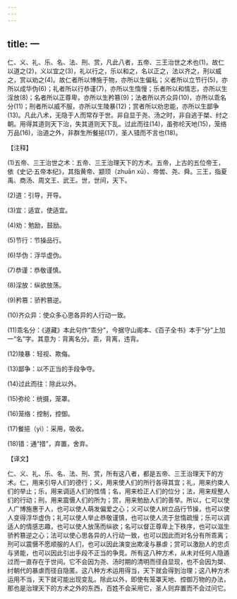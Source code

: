 ```yaml
---
---
---
```

title: 一
---




仁、义、礼、乐、名、法、刑、赏，凡此八者，五帝、三王治世之术也(1)。故仁以道之(2)，义以宜之(3)，礼以行之，乐以和之，名以正之，法以齐之，刑以威之，赏以劝之(4)。故仁者所以博施于物，亦所以生偏私；义者所以立节行(5)，亦所以成华伪(6)；礼者所以行恭谨(7)，亦所以生惰慢；乐者所以和情志，亦所以生淫放(8)；名者所以正尊卑，亦所以生矜篡(9)；法者所以齐众异(10)，亦所以乖名分(11)；刑者所以威不服，亦所以生陵暴(12)；赏者所以劝忠能，亦所以生鄙争(13)。凡此八术，无隐于人而常存于世。非自显于尧、汤之时，非自逃于桀、纣之朝。用得其道则天下治，失其道则天下乱。过此而往(14)，虽弥纶天地(15)，笼络万品(16)，治道之外，非群生所餐挹(17)，圣人错而不言也(18)。

【注释】

(1)五帝、三王治世之术：五帝、三王治理天下的方术。五帝，上古的五位帝王，依《史记·五帝本纪》，其指黄帝、颛顼（zhuān xū）、帝喾、尧、舜。三王，指夏禹、商汤、周文王、武王。世，世间，天下。

(2)道：引导，开导。

(3)宜：适宜，使适宜。

(4)劝：勉励，鼓励。

(5)节行：节操品行。

(6)华伪：浮华虚伪。

(7)恭谨：恭敬谨慎。

(8)淫放：纵欲放荡。

(9)矜篡：骄矜篡逆。

(10)齐众异：使众多心思各异的人行动一致。

(11)乖名分：《道藏》本此句作“乖分”，今据守山阁本、《百子全书》本于“分”上加一“名”字。其意为：背离名分。乖，背离，违背。

(12)陵暴：轻视、欺侮。

(13)鄙争：以不正当的手段争夺。

(14)过此而往：除此以外。

(15)弥纶：统摄，笼罩。

(16)笼络：控制，控御。

(17)餐挹（yì）：采用，吸收。

(18)错：通“措”，弃置，舍弃。

【译文】

仁、义、礼、乐、名、法、刑、赏，所有这八者，都是五帝、三王治理天下的方术。仁，用来引导人们的德行；义，用来使人们的所行各得其宜；礼，用来约束人们的举止；乐，用来调适人们的性情；名，用来检正人们的位分；法，用来规整人们的行动；刑，用来震慑人们的所为；赏，用来勉励人们的善举。所以，仁可以使人广博施惠于人，也可以使人萌发偏爱之心；义可以使人树立品行节操，也可以使人变得浮华虚伪；礼可以使人举止恭敬谨慎，也可以使人流于怠惰疏慢；乐可以调适人的情感志趣，也可以使人放荡而纵欲；名可以督正尊卑上下秩序，也可以滋生骄矜篡逆之心；法可以使心思各异的人行动一致，也可以因此而对名分有所乖离；刑可以震慑不愿顺服的人们，也可以因此演变出欺凌与暴虐；赏可以激励人的忠贞与贤能，也可以因此引出手段不正当的争竞。所有这八种方术，从未对任何人隐遁过而一直存在于世间。它不会因为尧、汤时期的清明而径自显现，也不会因为桀、纣朝代的暴虐而径自隐匿。这八种方术运用得当，天下就会得到治理；这八种方术运用不当，天下就可能出现变乱。除此以外，即使有笼罩天地、控御万物的办法，那也是治理天下的方术之外的东西，百姓不会采用它，圣人则弃置而不会过问它。